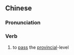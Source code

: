 ==Chinese==
{{zh-forms|s=中举}}

===Pronunciation===
{{zh-pron
|m=zhòngjǔ
|c=zung3 geoi2
|cat=v
}}

===Verb===
{{zh-verb}}

# {{lb|zh|historical}} to [[pass]] the [[provincial]]-level {{w|imperial examination}}